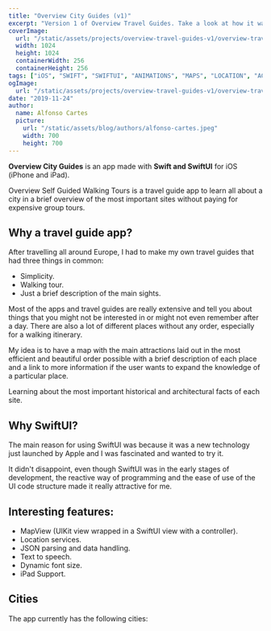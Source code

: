 ```yaml
---
title: "Overview City Guides (v1)"
excerpt: "Version 1 of Overview Travel Guides. Take a look at how it was made, what technologies where used and why..."
coverImage: 
  url: "/static/assets/projects/overview-travel-guides-v1/overview-travel-guides-v1-icon.png"
  width: 1024
  height: 1024
  containerWidth: 256
  containerHeight: 256
tags: ["iOS", "SWIFT", "SWIFTUI", "ANIMATIONS", "MAPS", "LOCATION", "ACCESSIBILITY"]
ogImage:
  url: "/static/assets/projects/overview-travel-guides-v1/overview-travel-guides-v1-icon.png"
date: "2019-11-24"
author:
  name: Alfonso Cartes
  picture: 
    url: "/static/assets/blog/authors/alfonso-cartes.jpeg"
    width: 700
    height: 700
---
```


**Overview City Guides** is an app made with **Swift and SwiftUI** for iOS (iPhone and iPad).

Overview Self Guided Walking Tours is a travel guide app to learn all about a city in a brief overview of the most important sites without paying for expensive group tours.

<!-- ADD SCREENSHOTS -->

## Why a travel guide app?

After travelling all around Europe, I had to make my own travel guides that had three things in common:

- Simplicity.
- Walking tour.
- Just a brief description of the main sights.

Most of the apps and travel guides are really extensive and tell you about things that you might not be interested in or might not even remember after a day. There are also a lot of different places without any order, especially for a walking itinerary.

 My idea is to have a map with the main attractions laid out in the most efficient and beautiful order possible with a brief description of each place and a link to more information if the user wants to expand the knowledge of a particular place.

Learning about the most important historical and architectural facts of each site.

## Why SwiftUI?

The main reason for using SwiftUI was because it was a new technology just launched by Apple and I was fascinated and wanted to try it.

It didn't disappoint, even though SwiftUI was in the early stages of development, the reactive way of programming and the ease of use of the UI code structure made it really attractive for me.

## Interesting features:

- MapView (UIKit view wrapped in a SwiftUI view with a controller).
- Location services.
- JSON parsing and data handling.
- Text to speech.
- Dynamic font size.
- iPad Support.

## Cities

The app currently has the following cities:

<!-- TODO: ADD APP STORE BUTTONS FOR EACH ONE 

- [Madrid]()
- [Rome]()
- [Paris]()
- [Thessaloniki]()
-->